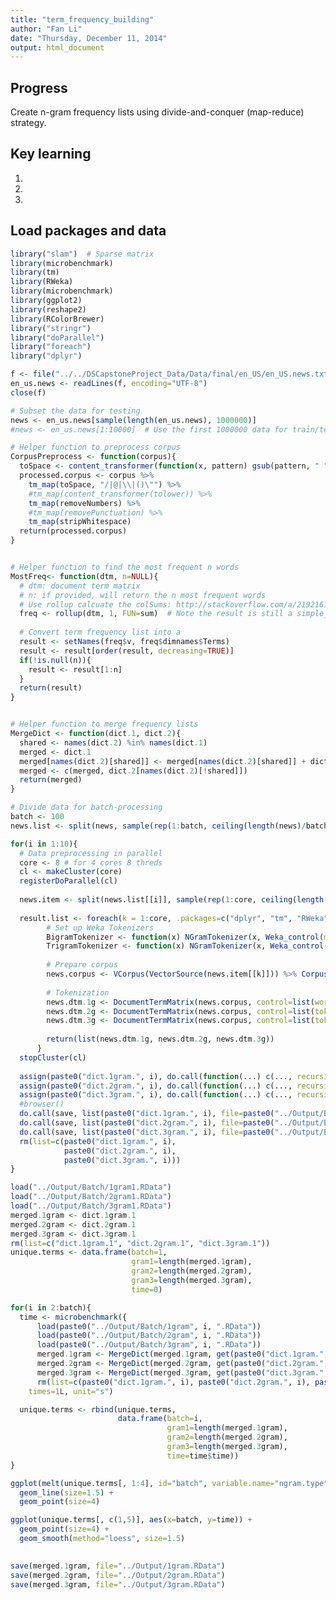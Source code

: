 ```yaml
---
title: "term_frequency_building"
author: "Fan Li"
date: "Thursday, December 11, 2014"
output: html_document
---
```


## Progress

Create n-gram frequency lists using divide-and-conquer (map-reduce) strategy.


## Key learning

1. 
2. 
3. 


## Load packages and data
```r
library("slam")  # Sparse matrix
library(microbenchmark)
library(tm)
library(RWeka)
library(microbenchmark)
library(ggplot2)
library(reshape2)
library(RColorBrewer)
library("stringr")
library("doParallel")
library("foreach")
library("dplyr")

f <- file("../../DSCapstoneProject_Data/Data/final/en_US/en_US.news.txt", "rb")
en_us.news <- readLines(f, encoding="UTF-8")
close(f)

# Subset the data for testing
news <- en_us.news[sample(length(en_us.news), 1000000)]
#news <- en_us.news[1:10000]  # Use the first 1000000 data for train/test
```

```r
# Helper function to preprocess corpus
CorpusPreprocess <- function(corpus){
  toSpace <- content_transformer(function(x, pattern) gsub(pattern, " ", x))
  processed.corpus <- corpus %>%
    tm_map(toSpace, "/|@|\\|()\"") %>%
    #tm_map(content_transformer(tolower)) %>%
    tm_map(removeNumbers) %>%
    #tm_map(removePunctuation) %>%
    tm_map(stripWhitespace)
  return(processed.corpus)
}


# Helper function to find the most frequent n words
MostFreq<- function(dtm, n=NULL){
  # dtm: document term matrix
  # n: if provided, will return the n most frequent words
  # Use rollup calcuate the colSums: http://stackoverflow.com/a/21921618
  freq <- rollup(dtm, 1, FUN=sum)  # Note the result is still a simple_triplet_matrix
  
  # Convert term frequency list into a 
  result <- setNames(freq$v, freq$dimnames$Terms) 
  result <- result[order(result, decreasing=TRUE)]
  if(!is.null(n)){
    result <- result[1:n]
  }
  return(result)
}


# Helper function to merge frequency lists
MergeDict <- function(dict.1, dict.2){
  shared <- names(dict.2) %in% names(dict.1)
  merged <- dict.1
  merged[names(dict.2)[shared]] <- merged[names(dict.2)[shared]] + dict.2[names(dict.2)[shared]]
  merged <- c(merged, dict.2[names(dict.2)[!shared]])
  return(merged)
}

```

```r
# Divide data for batch-processing
batch <- 100
news.list <- split(news, sample(rep(1:batch, ceiling(length(news)/batch))[1:length(news)]))

for(i in 1:10){
  # Data preprocessing in parallel
  core <- 8 # for 4 cores 8 threds
  cl <- makeCluster(core)
  registerDoParallel(cl)
  
  news.item <- split(news.list[[i]], sample(rep(1:core, ceiling(length(news.list[[i]])/core))[1:length(news.list[[i]])]))
  
  result.list <- foreach(k = 1:core, .packages=c("dplyr", "tm", "RWeka")) %dopar% {
        # Set up Weka Tokenizers
        BigramTokenizer <- function(x) NGramTokenizer(x, Weka_control(min = 2, max = 2))
        TrigramTokenizer <- function(x) NGramTokenizer(x, Weka_control(min = 3, max = 3))
        
        # Prepare corpus
        news.corpus <- VCorpus(VectorSource(news.item[[k]])) %>% CorpusPreprocess()
        
        # Tokenization
        news.dtm.1g <- DocumentTermMatrix(news.corpus, control=list(wordLengths=c(1,Inf)))
        news.dtm.2g <- DocumentTermMatrix(news.corpus, control=list(tokenize = BigramTokenizer))
        news.dtm.3g <- DocumentTermMatrix(news.corpus, control=list(tokenize = TrigramTokenizer))
        
        return(list(news.dtm.1g, news.dtm.2g, news.dtm.3g))
      }
  stopCluster(cl)
   
  assign(paste0("dict.1gram.", i), do.call(function(...) c(..., recursive = TRUE), lapply(result.list, function(x) x[[1]])) %>% MostFreq()) 
  assign(paste0("dict.2gram.", i), do.call(function(...) c(..., recursive = TRUE), lapply(result.list, function(x) x[[2]])) %>% MostFreq())
  assign(paste0("dict.3gram.", i), do.call(function(...) c(..., recursive = TRUE), lapply(result.list, function(x) x[[3]])) %>% MostFreq())
  #browser()
  do.call(save, list(paste0("dict.1gram.", i), file=paste0("../Output/Batch/1gram", i, ".RData")))
  do.call(save, list(paste0("dict.2gram.", i), file=paste0("../Output/Batch/2gram", i, ".RData")))
  do.call(save, list(paste0("dict.3gram.", i), file=paste0("../Output/Batch/3gram", i, ".RData")))
  rm(list=c(paste0("dict.1gram.", i),
            paste0("dict.2gram.", i),
            paste0("dict.3gram.", i)))
}

```

```r
load("../Output/Batch/1gram1.RData")
load("../Output/Batch/2gram1.RData")
load("../Output/Batch/3gram1.RData")
merged.1gram <- dict.1gram.1
merged.2gram <- dict.2gram.1
merged.3gram <- dict.3gram.1
rm(list=c("dict.1gram.1", "dict.2gram.1", "dict.3gram.1"))
unique.terms <- data.frame(batch=1, 
                           gram1=length(merged.1gram), 
                           gram2=length(merged.2gram), 
                           gram3=length(merged.3gram), 
                           time=0)

for(i in 2:batch){
  time <- microbenchmark({
      load(paste0("../Output/Batch/1gram", i, ".RData"))
      load(paste0("../Output/Batch/2gram", i, ".RData"))
      load(paste0("../Output/Batch/3gram", i, ".RData"))
      merged.1gram <- MergeDict(merged.1gram, get(paste0("dict.1gram.", i)))
      merged.2gram <- MergeDict(merged.2gram, get(paste0("dict.2gram.", i)))
      merged.3gram <- MergeDict(merged.3gram, get(paste0("dict.3gram.", i)))
      rm(list=c(paste0("dict.1gram.", i), paste0("dict.2gram.", i), paste0("dict.3gram.", i)))},
    times=1L, unit="s")

  unique.terms <- rbind(unique.terms,
                        data.frame(batch=i, 
                                   gram1=length(merged.1gram), 
                                   gram2=length(merged.2gram), 
                                   gram3=length(merged.3gram),
                                   time=time$time))
}

ggplot(melt(unique.terms[, 1:4], id="batch", variable.name="ngram.type", value.name="count"), aes(x=batch, y=count, group=ngram.type, color=ngram.type)) +
  geom_line(size=1.5) +
  geom_point(size=4)

ggplot(unique.terms[, c(1,5)], aes(x=batch, y=time)) + 
  geom_point(size=4) +
  geom_smooth(method="loess", size=1.5)
  

save(merged.1gram, file="../Output/1gram.RData")
save(merged.2gram, file="../Output/2gram.RData")
save(merged.3gram, file="../Output/3gram.RData")

```










